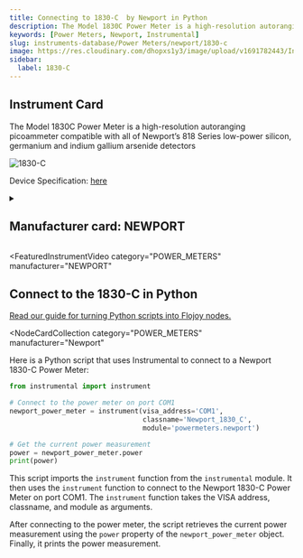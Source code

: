```yaml
---
title: Connecting to 1830-C  by Newport in Python
description: The Model 1830C Power Meter is a high-resolution autoranging picoammeter compatible with all of Newport’s 818 Series low-power silicon, germanium and indium gallium arsenide detectors
keywords: [Power Meters, Newport, Instrumental]
slug: instruments-database/Power Meters/newport/1830-c
image: https://res.cloudinary.com/dhopxs1y3/image/upload/v1691782443/Instruments/Power%20Meters/1830-C/1830-C.jpg
sidebar:
  label: 1830-C
---
```



## Instrument Card

The Model 1830C Power Meter is a high-resolution autoranging picoammeter compatible with all of Newport’s 818 Series low-power silicon, germanium and indium gallium arsenide detectors

![1830-C](https://res.cloudinary.com/dhopxs1y3/image/upload/v1691782443/Instruments/Power%20Meters/1830-C/1830-C.jpg)

Device Specification: [here](/instruments-database/all-instruments)

<details style={{ marginTop: "15px"}}>
<summary><h2 style={{display:'inline'}}>Manufacturer card: NEWPORT</h2></summary>

![NEWPORT](https://res.cloudinary.com/dhopxs1y3/image/upload/v1692806178/Instruments/Vendor%20Logos/Newport.png)

Newport provides a wide range of photonics technology and products designed to enhance the capabilities and productivity of our customers' applications.

- Headquarters: Irvine, California, United States
- Yearly Revenue (millions, USD): 3500
- Vendor Website: [here](https://www.newport.com/)

</details>


<FeaturedInstrumentVideo
  category="POWER_METERS"
  manufacturer="NEWPORT"
></FeaturedInstrumentVideo>

## Connect to the 1830-C in Python

[Read our guide for turning Python scripts into Flojoy nodes.](https://docs.flojoy.ai/contribution/blocks/custom-flojoy-block/)


<Tabs>
<TabItem value="Flojoy" label="Flojoy" className="flojoy-instrument-tabs">

<NodeCardCollection
  category="POWER_METERS"
  manufacturer="Newport"
></NodeCardCollection>

</TabItem>
<TabItem value="Instrumental" label="Instrumental">

Here is a Python script that uses Instrumental to connect to a Newport 1830-C Power Meter:

```python
from instrumental import instrument

# Connect to the power meter on port COM1
newport_power_meter = instrument(visa_address='COM1',
                                 classname='Newport_1830_C',
                                 module='powermeters.newport')

# Get the current power measurement
power = newport_power_meter.power
print(power)
```

This script imports the `instrument` function from the `instrumental` module. It then uses the `instrument` function to connect to the Newport 1830-C Power Meter on port COM1. The `instrument` function takes the VISA address, classname, and module as arguments.

After connecting to the power meter, the script retrieves the current power measurement using the `power` property of the `newport_power_meter` object. Finally, it prints the power measurement.

</TabItem>
</Tabs>
